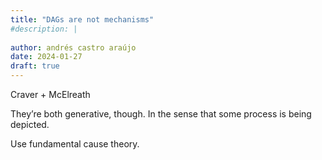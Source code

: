 ```yaml
---
title: "DAGs are not mechanisms"
#description: |
  
author: andrés castro araújo
date: 2024-01-27
draft: true
---
```


Craver + McElreath

They're both generative, though. In the sense that some process is being depicted.

Use fundamental cause theory.

